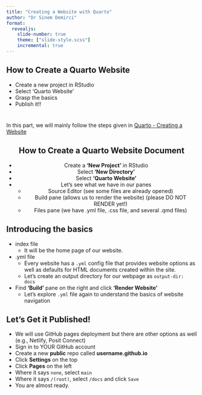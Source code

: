 ---
title: "Creating a Website with Quarto"
author: "Dr Sinem Demirci"
format: 
  revealjs:
    slide-number: true
    theme: ["slide-style.scss"]
    incremental: true
---

## How to Create a Quarto Website

- Create a new project in RStudio
- Select 'Quarto Website'
- Grasp the basics
- Publish it!!



# 


::: {.note}

In this part, we will mainly follow the steps given in [Quarto - Creating a Website](https://quarto.org/docs/websites/)

:::


::: {style="text-align: center;"}

## How to Create a Quarto Website Document

- Create a **'New Project'** in RStudio
- Select **'New Directory'**
- Select **'Quarto Website'**
- Let's see what we have in our panes
  - Source Editor (see some files are already opened)
  - Build pane (allows us to render the website) (please DO NOT RENDER yet!)
  - Files pane (we have .yml file, .css file, and several .qmd files)

:::


## Introducing the basics

- index file
  - It will be the home page of our website.
- .yml file 
  - Every website has a `.yml` config file that provides website options as well as defaults for HTML documents created within the site.
  - Let's create an output directory for our webpage as `output-dir: docs`
- Find **'Build'** pane on the right and click **'Render Website'**
  - Let's explore `.yml` file again to understand the basics of website navigation



## Let's Get it Published!

- We will use GitHub pages deployment but there are other options as well (e.g., Netlify, Posit Connect)
- Sign in to YOUR GitHub account
- Create a new **public** repo called **username.github.io**
- Click **Settings** on the top
- Click **Pages** on the left
- Where it says `none`, select `main`
- Where it says `/(root)`, select `/docs` and click `Save`
- You are almost ready.
